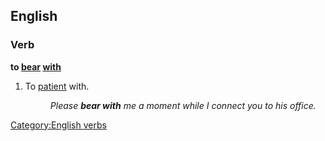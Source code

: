 ==English==

===Verb===
'''to [[bear]] [[with]]'''

# {{idiom}} To [[patient]] with.
#:''Please '''bear with''' me a moment while I connect you to his office.''

[[Category:English verbs]]